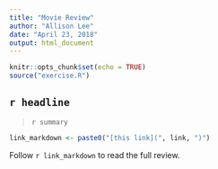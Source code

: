 ```yaml
---
title: "Movie Review"
author: "Allison Lee"
date: "April 23, 2018"
output: html_document
---
```


```r
knitr::opts_chunk$set(echo = TRUE)
source("exercise.R")
```

## `r headline`
> `r summary`

```r
link_markdown <- paste0("[this link](", link, ")")
```

Follow `r link_markdown` to read the full review.
